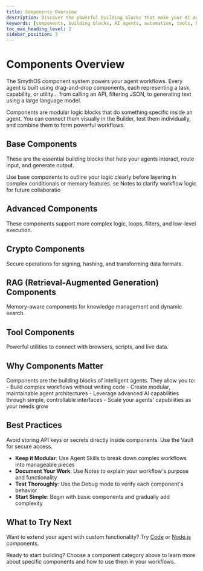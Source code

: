 ```yaml
---
title: Components Overview
description: Discover the powerful building blocks that make your AI agents smarter, more capable, and easier to build.
keywords: [components, building blocks, AI agents, automation, tools, base components, advanced components, crypto, RAG, tools]
toc_max_heading_level: 2
sidebar_position: 3
---
```


# Components Overview

The SmythOS component system powers your agent workflows. Every agent is built using drag-and-drop components, each representing a task, capability, or utility... from calling an API, filtering JSON, to generating text using a large language model.

<InfoCallout title="What are components?">
Components are modular logic blocks that do something specific inside an agent. You can connect them visually in the Builder, test them individually, and combine them to form powerful workflows.
</InfoCallout>

<Divider />

## Base Components
These are the essential building blocks that help your agents interact, route input, and generate output.

<CardGrid>
  <Card title="Agent Skill" description="Define custom functions or actions your agent can call on demand." to="/docs/agent-studio/components/base/agent-skill" />
  <Card title="Classifier" description="Categorize inputs using AI classification to support decision logic." to="/docs/agent-studio/components/base/classifier" />
  <Card title="GenAI LLM" description="Prompt large language models to generate intelligent responses." to="/docs/agent-studio/components/base/gen-ai-llm" />
  <Card title="Image Generator" description="Create AI-generated visuals from prompts using models like DALL·E." to="/docs/agent-studio/components/base/image-generator" />
  <Card title="Note" description="Add non-functional comments and instructions inside your workflows." to="/docs/agent-studio/components/base/note" />
</CardGrid>
<TipCallout title="Start simple, scale smart">
Use base components to outline your logic clearly before layering in complex conditionals or memory features. se Notes to clarify workflow logic for future collaboratio
</TipCallout>
<Divider />

## Advanced Components

These components support more complex logic, loops, filters, and low-level execution.

<CardGrid>
  <Card title="ForEach" description="Loop over arrays or lists to perform repeated tasks." to="/docs/agent-studio/components/advanced/for-each" />
  <Card title="JSON Filter" description="Transform, extract, or restructure JSON responses with precision." to="/docs/agent-studio/components/advanced/json-filter" />
  <Card title="Code" description="Run JavaScript logic inline using Node.js and custom logic." to="/docs/agent-studio/components/advanced/code" />
  <Card title="Async / Await" description="Control asynchronous flow and coordinate timing-sensitive components." to="/docs/agent-studio/components/advanced/async" />
  <Card title="Sleep" description="Pause execution between tasks for better timing control." to="/docs/agent-studio/components/advanced/sleep" />
</CardGrid>

<Divider />

## Crypto Components

Secure operations for signing, hashing, and transforming data formats.

<CardGrid>
  <Card title="Encode/Decode" description="Convert between formats like Base64 or UTF-8." to="/docs/agent-studio/components/crypto/encode-decode" />
  <Card title="Sign" description="Generate digital signatures and verify payload integrity." to="/docs/agent-studio/components/crypto/sign" />
  <Card title="Hash" description="Hash strings securely using algorithms like SHA256." to="/docs/agent-studio/components/crypto/hash" />
  <Card title="Timestamp" description="Add secure or formatted timestamps to data or logs." to="/docs/agent-studio/components/crypto/timestamp" />
</CardGrid>

<Divider />

## RAG (Retrieval-Augmented Generation) Components

Memory-aware components for knowledge management and dynamic search.

<CardGrid>
  <Card title="RAG Remember" description="Store custom facts or content for retrieval later." to="/docs/agent-studio/components/rag-data/rag-remember" />
  <Card title="RAG Search" description="Search stored knowledge using semantic queries." to="/docs/agent-studio/components/rag-data/rag-search" />
  <Card title="RAG Forget" description="Delete or update parts of your agent's knowledge." to="/docs/agent-studio/components/rag-data/rag-forget" />
</CardGrid>

<Divider />

## Tool Components

Powerful utilities to connect with browsers, scripts, and live data.

<CardGrid>
  <Card title="Web Scrape" description="Extract and parse data from public websites and URLs." to="/docs/agent-studio/components/tools/web-scrape" />
  <Card title="Web Search" description="Query search engines and receive summarized results." to="/docs/agent-studio/components/tools/web-search" />
  <Card title="Computer Use" description="Trigger commands and automate desktop-level interactions." to="/docs/agent-studio/components/tools/computer-use" />
  <Card title="MCP Client" description="Send data or trigger workflows to your external MCP setup." to="/docs/agent-studio/components/tools/mcp-client" />
  <Card title="Node.js" description="Run native JavaScript inside the workflow." to="/docs/agent-studio/components/tools/node-js" />
</CardGrid>

<Divider />

## Why Components Matter

<InfoCallout title="The Power of Components">
Components are the building blocks of intelligent agents. They allow you to:
- Build complex workflows without writing code
- Create modular, maintainable agent architectures
- Leverage advanced AI capabilities through simple, controllable interfaces
- Scale your agents' capabilities as your needs grow
</InfoCallout>

## Best Practices
<WarningCallout title="Sensitive data handling">
Avoid storing API keys or secrets directly inside components. Use the Vault for secure access.
</WarningCallout>

- **Keep it Modular**: Use Agent Skills to break down complex workflows into manageable pieces
- **Document Your Work**: Use Notes to explain your workflow's purpose and functionality
- **Test Thoroughly**: Use the Debug mode to verify each component's behavior
- **Start Simple**: Begin with basic components and gradually add complexity

## What to Try Next

Want to extend your agent with custom functionality? Try [Code](/docs/agent-studio/components/advanced/code) or [Node.js](/docs/agent-studio/components/tools/node-js) components.

Ready to start building? Choose a component category above to learn more about specific components and how to use them in your workflows. 